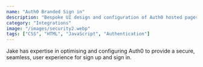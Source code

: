 ```yaml
---
name: "Auth0 Branded Sign in"
description: "Bespoke UI design and configuration of Auth0 hosted pages."
category: "Integrations"
image: "/images/security2.webp"
tags: ["CSS", "HTML", "JavaScript", "Authentication"]
---
```


Jake has expertise in optimising and configuring Auth0 to provide a secure, seamless, user experience for sign up and sign in.

